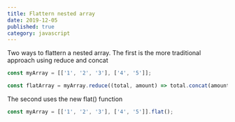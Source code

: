 ```yaml
---
title: Flattern nested array
date: 2019-12-05
published: true
category: javascript
---
```


<Text>Two ways to flattern a nested array. </Text>
<Text>The first is the more traditional approach using reduce and concat </Text>

```js
const myArray = [['1', '2', '3'], ['4', '5']];

const flatArray = myArray.reduce((total, amount) => total.concat(amount));

```

<Text>The second uses the new flat() function </Text>

```js
const myArray = [['1', '2', '3'], ['4', '5']].flat();

```
